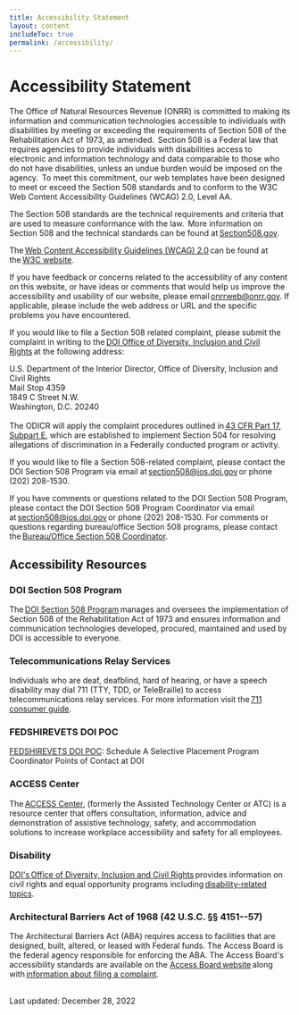 ```yaml
---
title: Accessibility Statement
layout: content
includeToc: true
permalink: /accessibility/
---
```


# Accessibility Statement

The Office of Natural Resources Revenue (ONRR) is committed to making its information and communication technologies accessible to individuals with disabilities by meeting or exceeding the requirements of Section 508 of the Rehabilitation Act of 1973, as amended.  Section 508 is a Federal law that requires agencies to provide individuals with disabilities access to electronic and information technology and data comparable to those who do not have disabilities, unless an undue burden would be imposed on the agency.  To meet this commitment, our web templates have been designed to meet or exceed the Section 508 standards and to conform to the W3C Web Content Accessibility Guidelines (WCAG) 2.0, Level AA.
<br />

The Section 508 standards are the technical requirements and criteria that are used to measure conformance with the law.  More information on Section 508 and the technical standards can be found at [Section508.gov](https://www.section508.gov/). 
<br />

The [Web Content Accessibility Guidelines (WCAG) 2.0](https://www.w3.org/TR/WCAG20/) can be found at the [W3C website](https://www.w3.org/).
<br />

If you have feedback or concerns related to the accessibility of any content on this website, or have ideas or comments that would help us improve the accessibility and usability of our website, please email [onrrweb@onrr.gov](mailto:onrrweb@onrr.gov). If applicable, please include the web address or URL and the specific problems you have encountered.
<br />

If you would like to file a Section 508 related complaint, please submit the complaint in writing to the [DOI Office of Diversity, Inclusion and Civil Rights](https://doi.gov/pmb/eeo) at the following address:  
<br />

U.S. Department of the Interior
Director, Office of Diversity, Inclusion and Civil Rights
<br />
Mail Stop 4359
<br />
1849 C Street N.W.
<br />
Washington, D.C. 20240
<br />
<br />
The ODICR will apply the complaint procedures outlined in [43 CFR Part 17, Subpart E](https://www.govinfo.gov/app/details/CFR-2004-title43-vol1/CFR-2004-title43-vol1-part17), which are established to implement Section 504 for resolving allegations of discrimination in a Federally conducted program or activity.
<br />

If you would like to file a Section 508-related complaint, please contact the DOI Section 508 Program via email at [section508@ios.doi.gov](mailto:section508@ios.doi.gov) or phone (202) 208-1530.
<br />

If you have comments or questions related to the DOI Section 508 Program, please contact the DOI Section 508 Program Coordinator via email at [section508@ios.doi.gov](mailto:section508@ios.doi.gov) or phone (202) 208-1530. For comments or questions regarding bureau/office Section 508 programs, please contact the [Bureau/Office Section 508 Coordinator](https://doi.gov/ocio/section508-contacts).
<br />

## Accessibility Resources

### DOI Section 508 Program 

The [DOI Section 508 Program](https://doi.gov/ocio/section508) manages and oversees the implementation of Section 508 of the Rehabilitation Act of 1973 and ensures information and communication technologies developed, procured, maintained and used by DOI is accessible to everyone. 
<br />

### Telecommunications Relay Services

Individuals who are deaf, deafblind, hard of hearing, or have a speech disability may dial 711 (TTY, TDD, or TeleBraille) to access telecommunications relay services. For more information visit the [711 consumer guide](https://www.fcc.gov/consumers/guides/711-telecommunications-relay-service).
<br />

### FEDSHIREVETS DOI POC 

[FEDSHIREVETS DOI POC](https://www.fedshirevets.gov/veterans-council/agency-directory/department-of-interior/): Schedule A Selective Placement Program Coordinator Points of Contact at DOI
<br />

### ACCESS Center

The [ACCESS Center](https://doi.gov/accommodations), (formerly the Assisted Technology Center or ATC) is a resource center that offers consultation, information, advice and demonstration of assistive technology, safety, and accommodation solutions to increase workplace accessibility and safety for all employees.
<br />

### Disability

[DOI's Office of Diversity, Inclusion and Civil Rights](https://doi.gov/pmb/eeo/) provides information on civil rights and equal opportunity programs including [disability-related topics](https://doi.gov/pmb/eeo/Public-Civil-Rights).
<br />

### Architectural Barriers Act of 1968 (42 U.S.C. §§ 4151--57)

The Architectural Barriers Act (ABA) requires access to facilities that are designed, built, altered, or leased with Federal funds. The Access Board is the federal agency responsible for enforcing the ABA. The Access Board's accessibility standards are available on the [Access Board website](https://www.access-board.gov/aba/) along with [information about filing a complaint]( https://www.access-board.gov/enforcement/).
<br />
<br />


Last updated: December 28, 2022
